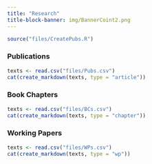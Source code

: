 ```yaml
---
title: "Research"
title-block-banner: img/BannerCoint2.png
---
```


```r
source("files/CreatePubs.R")
```

### Publications

```r
texts <- read.csv("files/Pubs.csv")
cat(create_markdown(texts, type = "article"))
```

### Book Chapters

```r
texts <- read.csv("files/BCs.csv")
cat(create_markdown(texts, type = "chapter"))
```

### Working Papers

```r
texts <- read.csv("files/WPs.csv")
cat(create_markdown(texts, type = "wp"))
```

